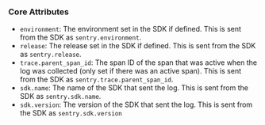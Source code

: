 ### Core Attributes

- `environment`: The environment set in the SDK if defined. This is sent from the SDK as `sentry.environment`.
- `release`: The release set in the SDK if defined. This is sent from the SDK as `sentry.release`.
- `trace.parent_span_id`: The span ID of the span that was active when the log was collected (only set if there was an active span). This is sent from the SDK as `sentry.trace.parent_span_id`.
- `sdk.name`: The name of the SDK that sent the log. This is sent from the SDK as `sentry.sdk.name`.
- `sdk.version`: The version of the SDK that sent the log. This is sent from the SDK as `sentry.sdk.version`

